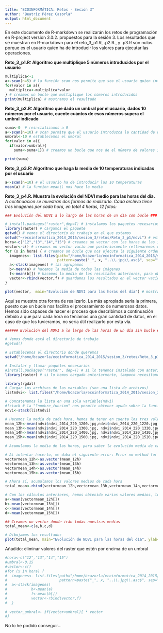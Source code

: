 ```yaml
---
title: "ECOINFORMÁTICA: Retos - Sesión 3"
author: "Beatriz Pérez Cazorla"
output: html_document
---
```


En este documento de R-markdown se realizarán los retos de programación en R-project version 3.0.2. propuestos para la sesión 3. Los resultados que se muestran en R-markdown para el reto_3_p1.R, .p2.R., y .p3.R son nulos porque es el usuario quien ha de introducir los valores para ejecutar las operaciones.

**Reto_3_p1.R: Algoritmo que multiplique 5 números introducidos por el usuario**

```r
multiplica<-1 
a<-scan(n=5) # la función scan nos permite que sea el usuario quien introduzca los números
for(valor in a){
  multiplica<-multiplica*valor
} # creamos un bucle que multiplique los números introducidos
print(multiplica) # mostramos el resultado

```

**Reto_3_p2.R: Algoritmo que dado un umbral por el usuario, dados 10 números por el usuario, cuente cuántos de esos números supera el umbral indicado**

```r
suma<-0  # reincializamos a 0
a<-scan(n=10) # scan permite que el usuario introduzca la cantidad de números que le indicamos (en este caso 10)
umbral<-10 # establecemos el umbral
for(valor in a){
  if(valor>umbral){
    suma<-suma+1}} # creamos un bucle que nos de el número de valores introducidos que superan dicho umbral

print(suma)
```

**Reto_3_p3.R: Algoritmo que haga la media de 10 temperaturas indicadas por el usuario**

```r
a<-scan(n=10) # el usuario ha de introducir las 10 temperaturas
mean(a) # la funcion mean() nos hace la media

```
**Reto_3_p4.R. Muestra la evolución del NDVI medio para las horas del día.**
*A continuacion se muestran dos formas de realizarlo. Cada archivo tiene tres imagenes por cada hora, en total 4 horas, 12 fotos:*

```r
### Evolución del NDVI a lo largo de las horas de un día con bucle ###

# install.packages("raster",dep=T) # instalamos los paquetes necesarios
library(raster) # cargamos el paquete
getwd() # vemos el directorio de trabajo en el que estamos
setwd("~/ecoinformatica_2014_2015/sesion_3/retos/Reto_3_p1/ndvi") # establecemos nuestro directorio de trabajo
hora<-c("12","13","14","15") # creamos un vector con las horas de las imágenes
vector<-c() # creamos un vector vacío que posteriormente rellenaremos con los resultados
for (x in hora) { # creamos un bucle que nos ejecute la siguiente orden para cada hora
  imagenes<- list.files(path="/home/bcazorla/ecoinformatica_2014_2015/sesion_3/retos/Reto_3_p1/ndvi", full.names = TRUE,
                        pattern=paste("_", x, "..\\.jpg\\.asc$", sep="")) # creamos una lista con las imágenes de ndvi para cada hora
  a<-stack(imagenes) # las agrupamos 
  b<-mean(a) # hacemos la media de todas las imágenes
  f<-mean(b[]) # hacemos la media de los resultados anteriores, para obtener una sola media por hora
  vector<-rbind(vector,f) # guardamos los resultados en el vector vacío
}

plot(vector,  main="Evolución de NDVI para las horas del día") # mostramos los resultados con un plot
```

Aquí se muestra otra forma de realizarlo. La más apropiada sería la primera, puesto que un bucle nos facilita el procesamiento de numerosos datos. Hemos sido capaces de hacer el proceso que describimos a continuación debido a que para cada hora no teníamos una gran cantidad de datos, en el caso de que los tuvieramos, no sería útil realizarlo por esta vía.

```r
###### Evolución del NDVI a lo largo de las horas de un día sin bucle ######

# Vemos donde está el directorio de trabajo
#getwd()

# Establecemos el directorio donde queremos
setwd("/home/bcazorla/ecoinformatica_2014_2015/sesion_3/retos/Reto_3_p1/ndvi")

# Instalar y llamar paquetes necesarios
#install.packages("raster", dep=T) # si lo tenemos instalado con anterioridad este paso no es necesario
library(raster) # si lo hemos cargado anteriormente, tampoco necesitamos volver a cargar el paquete.

library(rgdal)
# Cargar los archivos de las variables (son una lista de archivos)
listndvi<- list.files("/home/bcazorla/ecoinformatica_2014_2015/sesion_3/retos/Reto_3_p1/ndvi", pattern='ndvi', full.names=TRUE)

# Concatenamos la lista en una sola variable(ndvi)
#?stack # la "?nombre_funcion" nos permite obtener ayuda sobre la función
ndvi<-stack(listndvi)

# Hacemos la media de cada hora, hemos de tener en cuenta los tres valores de cada hora
mean_12h<-mean(ndvi$ndvi_2014_220_1200.jpg,ndvi$ndvi_2014_220_1220.jpg, ndvi$ndvi_2014_220_1240.jpg)
mean_13h<-mean(ndvi$ndvi_2014_220_1300.jpg, ndvi$ndvi_2014_220_1320.jpg, ndvi$ndvi_2014_220_1340.jpg)
mean_14h<-mean(ndvi$ndvi_2014_220_1400.jpg, ndvi$ndvi_2014_220_1420.jpg, ndvi$ndvi_2014_220_1440.jpg)
mean_15h<-mean(ndvi$ndvi_2014_220_1500.jpg, ndvi$ndvi_2014_220_1520.jpg, ndvi$ndvi_2014_220_1540.jpg )

# Acumulamos la media de las horas, para saber la evolución media de cada hora de nuestras imágenes

# Al intentar hacerlo, me daba el siguiente error: Error no method for coercing this S4 class to a vector, por lo tanto, pasamos nuestras variables a vectores
vectormean_12h<-as.vector(mean_12h)
vectormean_13h<-as.vector(mean_13h)
vectormean_14h<-as.vector(mean_14h)
vectormean_15h<-as.vector(mean_15h)

# Ahora sí, acumulamos los valores medios de cada hora
total_mean<-rbind(vectormean_12h,vectormean_13h,vectormean_14h,vectormean_15h)

# Con los cálculos anteriores, hemos obtenido varios valores medios, los de cada imagen para cada hora. Pero necesitamos un sólo valor medio de cada hora por imagen, por lo tanto, le hacemos la media al contenido de los resultados anteriores
a<-mean(vectormean_12h[])
b<-mean(vectormean_13h[])
c<-mean(vectormean_14h[])
d<-mean(vectormean_15h[])

## Creamos un vector donde irán todas nuestras medias
total_mean<-c(a,b,c,d)

# Dibujamos los resultados
plot(total_mean, main="Evolución de NDVI para las horas del día", ylab="Valores medios")

```
Añadido: eliminar valores del raster que estén por encima de un umbral
```r

#hora<-c("12","13","14","15")
#umbral<-0.15
#vector<-c()
#for (x in hora) {
#  imagenes<- list.files(path="/home/bcazorla/ecoinformatica_2014_2015/sesion_3/retos/Reto_3_p1/ndvi", full.names = TRUE,
#                        pattern=paste("_", x, "..\\.jpg\\.asc$", sep=""))
#  a<-stack(imagenes)
#           b<-mean(a)
#           f<-mean(b[])
#           vector<-rbind(vector,f)
#  }
 
# vector_umbral<- if(vector<umbral){ * vector
#}
```
No lo he podido conseguir...